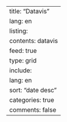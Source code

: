 ---
title: "Datavis"
lang: en
listing:
  contents: datavis
  feed: true
  type: grid
  include:
    lang: en
  sort: "date desc"
  categories: true
comments: false
---